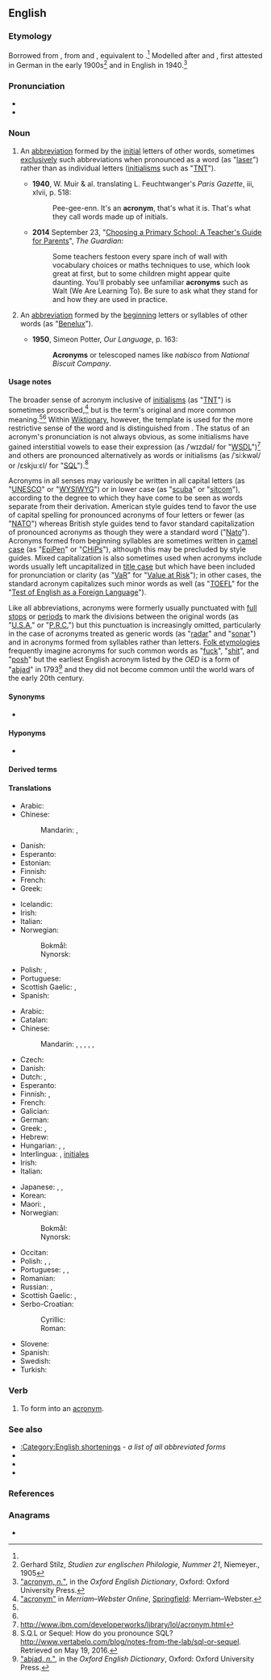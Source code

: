 ==English==
{{wikipedia}}

===Etymology===
Borrowed from {{bor|en|de|Akronym}}, from {{der|en|grc|ἄκρον||[[end]], [[peak]]}} and {{m|grc|ὄνυμα||[[name]]}}, equivalent to {{confix|en|acro|onym|t1=[[high]]; [[beginning]]|t2=[[name]]}}.<ref name=oed/> Modelled after {{m|de|Homonym}} and {{m|de|Synonym}}, first attested in German in the early 1900s<ref>Gerhard Stilz, ''Studien zur englischen Philologie, Nummer 21'', Niemeyer., 1905</ref> and in English in 1940.<ref name=oed>[http://www.oed.com/view/Entry/1844 "acronym, ''n.''"], in the ''Oxford English Dictionary'', Oxford: Oxford University Press.</ref>
{{root|en|ine-pro|*h₂eḱ-}}

===Pronunciation===
* {{IPA|en|/ˈæk.ɹə.nɪm/}}
* {{audio|en|en-uk-acronym.ogg|Audio (UK)}}

===Noun===
{{en-noun}}

# {{lb|en|linguistics}} An [[abbreviation]] formed by the [[initial]] letters of other words, sometimes [[exclusively]] such abbreviations when pronounced as a word (as "[[laser]]") rather than as individual letters ([[initialism]]s such as "[[TNT]]").
#* '''1940''', W. Muir & al. translating L. Feuchtwanger's ''Paris Gazette'', iii, xlvii, p. 518:
#*: Pee-gee-enn. It's an '''acronym''', that's what it is. That's what they call words made up of initials.
#* '''2014''' September 23, "[http://www.theguardian.com/education/2014/sep/23/choosing-primary-school-guide-teachers-guide-for-parents Choosing a Primary School: A Teacher's Guide for Parents]", ''The Guardian'':
#*: Some teachers festoon every spare inch of wall with vocabulary choices or maths techniques to use, which look great at first, but to some children might appear quite daunting. You'll probably see unfamiliar '''acronyms''' such as Walt (We Are Learning To). Be sure to ask what they stand for and how they are used in practice.
# {{lb|en|linguistics}} An [[abbreviation]] formed by the [[beginning]] letters or syllables of other words (as "[[Benelux]]").
#* '''1950''', Simeon Potter, ''Our Language'', p. 163:
#*: '''Acronyms''' or telescoped names like ''nabisco'' from ''National Biscuit Company''.

====Usage notes====
The broader sense of acronym inclusive of [[initialism]]s (as "[[TNT]]") is sometimes proscribed,<ref name=mw>[https://www.merriam-webster.com/dictionary/acronym "acronym"] in ''Merriam–Webster Online'', [[w:Springfield, Massachusetts|Springfield]]: Merriam–Webster.</ref> but is the term's original and more common meaning.<ref name=oed/><ref name=mw/> Within [[Wiktionary:Main Page|Wiktionary]], however, the template {{tl|acronym of}} is used for the more restrictive sense of the word and is distinguished from {{tl|initialism of}}. The status of an acronym's pronunciation is not always obvious, as some initialisms have gained interstitial vowels to ease their expression (as /ˈwɪzdəl/ for "[[WSDL]]")<ref>http://www.ibm.com/developerworks/library/lol/acronym.html</ref> and others are pronounced alternatively as words or initialisms (as /ˈsiːkwəl/ or /ɛskjuːɛl/ for "[[SQL]]").<ref>S.Q.L or Sequel: How do you pronounce SQL? http://www.vertabelo.com/blog/notes-from-the-lab/sql-or-sequel. Retrieved on May 19, 2016.</ref>

Acronyms in all senses may variously be written in all capital letters (as "[[UNESCO]]" or "[[WYSIWYG]]") or in lower case (as "[[scuba]]" or "[[sitcom]]"), according to the degree to which they have come to be seen as words separate from their derivation. American style guides tend to favor the use of capital spelling for pronounced acronyms of four letters or fewer (as "[[NATO]]") whereas British style guides tend to favor standard capitalization of pronounced acronyms as though they were a standard word ("[[Nato]]"). Acronyms formed from beginning syllables are sometimes written in [[camel case]] (as "[[EpiPen]]" or "[[CHiPs]]"), although this may be precluded by style guides. Mixed capitalization is also sometimes used when acronyms include words usually left uncapitalized in [[title case]] but which have been included for pronunciation or clarity (as "[[VaR]]" for "[[Value at Risk]]"); in other cases, the standard acronym capitalizes such minor words as well (as "[[TOEFL]]" for the "[[w:Test of English as a Foreign Language|Test of English as a Foreign Language]]").

Like all abbreviations, acronyms were formerly usually punctuated with [[full stop]]s or [[period]]s to mark the divisions between the original words (as "[[U.S.A.]]" or "[[P.R.C.]]") but this punctuation is increasingly omitted, particularly in the case of acronyms treated as generic words (as "[[radar]]" and "[[sonar]]") and in acronyms formed from syllables rather than letters. [[folk etymology|Folk etymologies]] frequently imagine acronyms for such common words as "[[fuck]]", "[[shit]]", and "[[posh]]" but the earliest English acronym listed by the ''OED'' is a form of "[[abjad]]" in 1793<ref>[http://www.oed.com/view/Entry/271930 "abjad, ''n.''"], in the ''Oxford English Dictionary'', Oxford: Oxford University Press.</ref> and they did not become common until the world wars of the early 20th century.

====Synonyms====
* {{sense|broader sense}} {{l|en|initialism}}

====Hyponyms====
* {{sense|all senses}} {{l|en|abbreviation}}

====Derived terms====
{{der4|en
|acronymania
|acronymic
|acronymization
|acronymous
}}

====Translations====
{{trans-top|any abbreviation formed by initial letters}}
* Arabic: {{t|ar|اِخْتِصَار|m}}
* Chinese:
*: Mandarin: {{t|cmn|首字母縮略詞}}, {{t|cmn|首字母缩略词|tr=shǒuzìmǔ suōlüècí}}
* Danish: {{t+|da|akronym|n}}
* Esperanto: {{t|eo|akronimo}}
* Estonian: {{t+|et|akronüüm}}
* Finnish: {{t|fi|kirjainlyhenne}}
* French: {{t+|fr|sigle|m}}
* Greek: {{t+|el|αρκτικόλεξο|n}}
{{trans-mid}}
* Icelandic: {{t|is|upphafsstafaheiti|n}}
* Irish: {{t|ga|acrainm|m}}
* Italian: {{t+|it|sigla}}
* Norwegian:
*: Bokmål: {{t+|nb|akronym|n}}
*: Nynorsk: {{t|nn|akronym|n}}
* Polish: {{t+|pl|akronim|m}}, {{t+|pl|skrót|m}}
* Portuguese: {{t+|pt|sigla}}
* Scottish Gaelic: {{t|gd|acranaim|m}}, {{t|gd|geàrr-ainm|m}}
* Spanish: {{t+|es|sigla}}
{{trans-bottom}}

{{trans-top|word formed by initial letters}}
* Arabic: {{t|ar|اِخْتِصَار|m}}
* Catalan: {{t+|ca|acrònim|m}}
* Chinese:
*: Mandarin: {{t+|cmn|縮寫|sc=Hani}}, {{t+|cmn|缩写|tr=suōxiě|sc=Hani}}, {{t|cmn|縮略詞|sc=Hani}}, {{t|cmn|缩略词|tr=suōlüècí|sc=Hani}}, {{t+|cmn|略語|sc=Hani}}, {{t+|cmn|略语|tr=lüèyǔ|sc=Hani}}
* Czech: {{t+|cs|akronym|m}}
* Danish: {{t+|da|akronym|n}}
* Dutch: {{t+|nl|acroniem|n}}, {{t+|nl|letterwoord|n}}
* Esperanto: {{t|eo|akronimo}}
* Finnish: {{t+|fi|kirjainsana}}, {{t+|fi|akronyymi}}
* French: {{t+|fr|acronyme|m}}
* Galician: {{t|gl|acrónimo|m}}
* German: {{t+|de|Akronym|n}}
* Greek: {{t+|el|ακρώνυμο|n}}, {{t+|el|ακρωνύμιο|n}}
* Hebrew: {{t+|he|ראשי תיבות|m-p|tr=rashéi teivót}}
* Hungarian: {{q|in general}} {{t+|hu|mozaikszó}}, {{q|initialism as a subtype}} {{t+|hu|betűszó}}, {{q|blend word as a subtype}} {{t+|hu|szóösszevonás}}
* Interlingua: {{t|ia|acronymo}}, [[initial|initiales]] <!--disputed - see discussion page-->
* Irish: {{t|ga|acrainm|m}}
* Italian: {{t+|it|acronimo|m}}
{{trans-mid}}
* Japanese: {{t+|ja|頭字語|tr=とうじご, tōjigo}}, {{t|ja|アクロニム|tr=akuronimu}}, {{t+|ja|略語|tr=りゃくご, ryakugo}}
* Korean: {{t+|ko|약어}}
* Maori: {{t|mi|kupu rāpoto}}, {{t|mi|pūtaukī}}
* Norwegian:
*: Bokmål: {{t+|nb|akronym|n}}
*: Nynorsk: {{t|nn|akronym|n}}
* Occitan: {{t|oc|acronim|m}}
* Polish: {{t+|pl|akronim|m-in}}, {{t+|pl|skrót|m-in}}, {{t+|pl|skrótowiec|m-in}}
* Portuguese: {{t+|pt|acrônimo|m}} {{q|Brazil}}, {{t+|pt|acrónimo|m}} {{q|Portugal}}, {{t|pt|acrograma|m}}
* Romanian: {{t+|ro|acronim|n}}
* Russian: {{t+|ru|акро́ним|m}}, {{t+|ru|сокраще́ние|n}}
* Scottish Gaelic: {{t|gd|acranaim|m}}, {{t|gd|geàrr-ainm|m}}
* Serbo-Croatian:
*: Cyrillic: {{t|sh|акроним|m}}
*: Roman: {{t+|sh|akronim|m}}
* Slovene: {{t+|sl|kratica|f}}
* Spanish: {{t+|es|acrónimo|m}}
* Swedish: {{t+|sv|akronym|c}}
* Turkish: {{t+|tr|akronim}}
{{trans-bottom}}

===Verb===
{{en-verb|pres_ptc2=acronymming|past2=acronymmed}}

# To form into an [[acronym]].

===See also===
* [[:Category:English shortenings]] - ''a list of all abbreviated forms''
* {{l|en|backronym}}
* {{l|en|initialism}}
* {{l|en|mnemonic}}

===References===
<references/>

===Anagrams===
* {{anagrams|en|a=acmnory|romancy}}